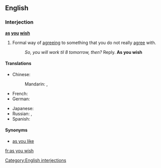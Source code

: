 ==English==

===Interjection===
'''[[as]] [[you]] [[wish]]'''

#Formal way of [[agreeing]] to something that you do not really [[agree]] with.
#:''So, you will work til 8 tomorrow, then?'' Reply. '''As you wish'''

====Translations====
{{trans-top|as you wish}}
* Chinese:
*: Mandarin: {{t|zh|如你所願|sc=Hani}}, {{t|zh|如你所愿|tr=rú nǐ suǒ yuàn|sc=Hani}}
* French: {{t|fr|à volonté}}
* German: {{t|de|wie Sie es wünschen}}
{{trans-mid}}
* Japanese: {{t|ja|望み通り|tr=のぞみどおり, nozomi-dōri|sc=Jpan}}
* Russian: {{t|ru|как вам угодно|sc=Cyrl|tr=kak vam ugódno}}, {{t|ru|как хотите|tr=kak xotíte|sc=Cyrl}}
* Spanish: {{t-|es|como quiera}}
{{trans-bottom}}

====Synonyms====
*[[as you like]]

[[Category:English interjections]]

[[fr:as you wish]]